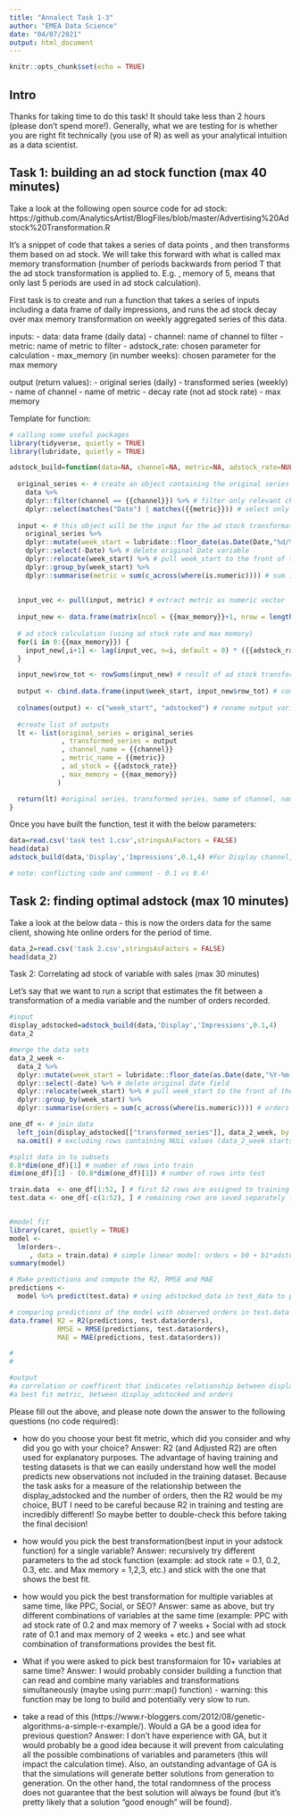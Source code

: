 ```yaml
---
title: "Annalect Task 1-3"
author: "EMEA Data Science"
date: "04/07/2021"
output: html_document
---
```


```r
knitr::opts_chunk$set(echo = TRUE)
```

## Intro

Thanks for taking time to do this task! It should take less than 2 hours (please don't spend more!). Generally, what we are testing for is whether you are right fit technically (you use of R) as well as your analytical intuition as a data scientist. 

## Task 1: building an ad stock function (max 40 minutes)

Take a look at the following open source code for ad stock:
https://github.com/AnalyticsArtist/BlogFiles/blob/master/Advertising%20Adstock%20Transformation.R

It's a snippet of code that takes a series of data points , and then transforms them based on ad stock. We will take this forward with what is called max memory transformation (number of periods backwards from period T that the ad stock transformation is applied to. E.g. , memory of 5, means that only last 5 periods are used in ad stock calculation).

First task is to create and run a function that takes a series of inputs including a data frame of daily impressions, and runs the ad stock decay over max memory  transformation on weekly aggregated series of this data. 

inputs:
- data: data frame (daily data)
- channel: name of channel to filter
- metric: name of metric to filter
- adstock_rate: chosen parameter for calculation
- max_memory (in number weeks): chosen parameter for the max memory

output (return values):
- original series (daily)
- transformed series (weekly)
- name of channel
- name of metric
- decay rate (not ad stock rate)
- max memory 

Template for function:

```r

# calling some useful packages
library(tidyverse, quietly = TRUE)
library(lubridate, quietly = TRUE)

adstock_build=function(data=NA, channel=NA, metric=NA, adstock_rate=NULL, max_memory=NULL) {
  
  original_series <- # create an object containing the original series
    data %>%
    dplyr::filter(channel == {{channel}}) %>% # filter only relevant channel
    dplyr::select(matches("Date") | matches({{metric}})) # select only relevant metric
  
  input <- # this object will be the input for the ad stock transformation 
    original_series %>%
    dplyr::mutate(week_start = lubridate::floor_date(as.Date(Date,"%d/%m/%Y"), "week", week_start = 1)) %>% # transform days into week starting on mondays
    dplyr::select(-Date) %>% # delete original Date variable
    dplyr::relocate(week_start) %>% # pull week_start to the front of the data frame
    dplyr::group_by(week_start) %>% 
    dplyr::summarise(metric = sum(c_across(where(is.numeric)))) # sum impressions by week
    
  
  input_vec <- pull(input, metric) # extract metric as numeric vector
  
  input_new <- data.frame(matrix(ncol = {{max_memory}}+1, nrow = length(input_vec))) # create df for storing new results
  
  # ad stock calculation (using ad stock rate and max memory)
  for(i in 0:{{max_memory}}) {
    input_new[,i+1] <- lag(input_vec, n=i, default = 0) * ({{adstock_rate}}^(i))
  }

  input_new$row_tot <- rowSums(input_new) # result of ad stock transformation
  
  output <- cbind.data.frame(input$week_start, input_new$row_tot) # combining dates and ad stock output
  
  colnames(output) <- c("week_start", "adstocked") # rename output variables
  
  #create list of outputs
  lt <- list(original_series = original_series
             , transformed_series = output
             , channel_name = {{channel}}
             , metric_name = {{metric}}
             , ad_stock = {{adstock_rate}}
             , max_memory = {{max_memory}}
            )

  return(lt) #original series, transformed series, name of channel, name of metric, ad stock and max memory
}

```

Once you have built the function, test it with the below parameters: 

```r
data=read.csv('task test 1.csv',stringsAsFactors = FALSE)
head(data)
adstock_build(data,'Display','Impressions',0.1,4) #For Display channel, transform (on weekly) all Display impressions with ad stock rate of 0.4 and max memory of 4

# note: conflicting code and comment - 0.1 vs 0.4!
```



## Task 2: finding optimal adstock (max 10 minutes)

Take a look at the below data - this is now the orders data for the same client, showing hte online orders for the period of time.

```r
data_2=read.csv('task 2.csv',stringsAsFactors = FALSE)
head(data_2)

```

Task 2: Correlating ad stock of variable with sales (max 30 minutes)

Let's say that we want to run a script that estimates the fit between a transformation of a media variable and the number of orders recorded.

```r
#input
display_adstocked=adstock_build(data,'Display','Impressions',0.1,4)
data_2

#merge the data sets
data_2_week <- 
  data_2 %>%
  dplyr::mutate(week_start = lubridate::floor_date(as.Date(date,"%Y-%m-%d"), "week", week_start = 1)) %>% # transform days into weeks starting on monday
  dplyr::select(-date) %>% # delete original date field
  dplyr::relocate(week_start) %>% # pull week_start to the front of the data frame
  dplyr::group_by(week_start) %>% 
  dplyr::summarise(orders = sum(c_across(where(is.numeric)))) # orders grouped by week

one_df <- # join data
  left_join(display_adstocked[["transformed_series"]], data_2_week, by = "week_start") %>%
  na.omit() # excluding rows containing NULL values (data_2_week starts after the ad stocked media)

#split data in to subsets
0.8*dim(one_df)[1] # number of rows into train
dim(one_df)[1] - (0.8*dim(one_df)[1]) # number of rows into test

train.data  <- one_df[1:52, ] # first 52 rows are assigned to training the model
test.data <- one_df[-c(1:52), ] # remaining rows are saved separately for testing the model output


#model fit
library(caret, quietly = TRUE)
model <- 
  lm(orders~.
     , data = train.data) # simple linear model: orders = b0 + b1*adstocked_data
summary(model)

# Make predictions and compute the R2, RMSE and MAE
predictions <- 
  model %>% predict(test.data) # using adstocked_data in test_data to predict orders 

# comparing predictions of the model with observed orders in test.data
data.frame( R2 = R2(predictions, test.data$orders),
            RMSE = RMSE(predictions, test.data$orders),
            MAE = MAE(predictions, test.data$orders))

#
#

#output
#a correlation or coefficent that indicates relationship between display_adstocked and number of orders
#a best fit metric, between display_adstocked and orders

```

Please fill out the above, and please note down the answer to the following questions (no code required):

- how do you choose your best fit metric, which did you consider and why did you go with your choice?
Answer: R2 (and Adjusted R2) are often used for explanatory purposes. The advantage of having training and testing datasets is that we can easily understand how well the model predicts new observations not included in the training dataset.
Because the task asks for a measure of the relationship between the display_adstocked and the number of orders, then the R2 would be my choice, BUT I need to be careful because R2 in training and testing are incredibly different! So maybe better to double-check this before taking the final decision!


- how would you pick the best transformation(best input in your adstock function) for a single variable?
Answer: recursively try different parameters to the ad stock function (example: ad stock rate = 0.1, 0.2, 0.3, etc. and 
Max memory = 1,2,3, etc.) and stick with the one that shows the best fit.


- how would you pick the best transformation for multiple variables at same time, like PPC, Social, or SEO? 
Answer: same as above, but try different combinations of variables at the same time (example: PPC with ad stock rate of 0.2 and max memory of 7 weeks + Social with ad stock rate of 0.1 and max memory of 2 weeks + etc.) and see what combination of transformations provides the best fit.


- What if you were asked to pick best transformaion for 10+ variables at same time? 
Answer: I would probably consider building a function that can read and combine many variables and transformations simultaneously (maybe using purrr::map() function) - warning: this function may be long to build and potentially very slow to run.


- take a read of this (https://www.r-bloggers.com/2012/08/genetic-algorithms-a-simple-r-example/). Would a GA be a good idea for previous question?
Answer: I don't have experience with GA, but it would probably be a good idea because it will prevent from calculating all the possible combinations of variables and parameters (this will impact the calculation time). Also, an outstanding advantage of GA is that the simulations will generate better solutions from generation to generation. On the other hand, the total randomness of the process does not guarantee that the best solution will always be found (but it's pretty likely that a solution "good enough" will be found).